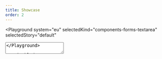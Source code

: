 ```yaml
---
title: Showcase
order: 2
---
```




<Playground
  system="eu"
  selectedKind="components-forms-textarea"
  selectedStory="default"
>
  <TextArea
    id="example1"
    label={demoContentDefault.label}
    placeholder={demoContentDefault.placeholder}
    rows={4}
    helperText="Help message"
  />
</Playground>

## Disabled

<Playground
  system="eu"
  selectedKind="components-forms-textarea"
  selectedStory="default"
>
  <TextArea
    id="example2"
    label={demoContentDefault.label}
    placeholder={demoContentDefault.placeholder}
    rows={4}
    helperText="Help message"
    disabled
  />
</Playground>

## With error

<Playground
  system="eu"
  selectedKind="components-forms-textarea"
  selectedStory="default"
>
  <TextArea
    id="example3"
    label={demoContentDefault.label}
    placeholder={demoContentDefault.placeholder}
    rows={4}
    helperText="Help message"
    invalid
    invalidText="Error message"
  />
</Playground>
